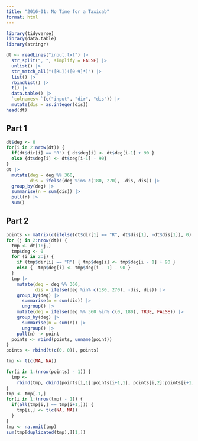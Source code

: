 ```yaml
---
title: "2016-01: No Time for a Taxicab"
format: html
---
```


```r
library(tidyverse)
library(data.table)
library(stringr)
```

```r
dt <- readLines("input.txt") |> 
  str_split(", ", simplify = FALSE) |> 
  unlist() |>
  str_match_all("([RL])([0-9]*)") |> 
  list() |> 
  rbindlist() |>
  t() |>
  data.table() |>
  `colnames<-`(c("input", "dir", "dis")) |>
  mutate(dis = as.integer(dis))
head(dt)
```

## Part 1

```r
dt$deg <- 0
for(i in 2:nrow(dt)) {
  if(dt$dir[i] == "R") { dt$deg[i] <- dt$deg[i-1] + 90 }
  else {dt$deg[i] <- dt$deg[i-1] - 90}
}
dt |>
  mutate(deg = deg %% 360, 
         dis = ifelse(deg %in% c(180, 270), -dis, dis)) |>
  group_by(deg) |>
  summarise(n = sum(dis)) |>
  pull(n) |>
  sum()
```

## Part 2

```r
points <- matrix(c(ifelse(dt$dir[1] == "R", dt$dis[1], -dt$dis[1]), 0), 1, 2)
for (j in 2:nrow(dt)) {
  tmp <- dt[1:j,]
  tmp$deg <- 0
  for (i in 2:j) {
    if (tmp$dir[i] == "R") { tmp$deg[i] <- tmp$deg[i - 1] + 90 }
    else {  tmp$deg[i] <- tmp$deg[i - 1] - 90 }
  }
  tmp |>
    mutate(deg = deg %% 360,
           dis = ifelse(deg %in% c(180, 270), -dis, dis)) |>
    group_by(deg) |>
      summarise(n = sum(dis)) |>
      ungroup() |>
    mutate(deg = ifelse(deg %% 360 %in% c(0, 180), TRUE, FALSE)) |>
    group_by(deg) |>
      summarise(n = sum(n)) |>
      ungroup() |>
    pull(n) -> point
  points <- rbind(points, unname(point))
}
points <- rbind(t(c(0, 0)), points)

tmp <- t(c(NA, NA))

for(i in 1:(nrow(points) - 1)) {
  tmp <- 
    rbind(tmp, cbind(points[i,1]:points[i+1,1], points[i,2]:points[i+1,2]))
}
tmp <- tmp[-1,]
for(i in 1:(nrow(tmp) - 1)) {
  if(all(tmp[i,] == tmp[i+1,])) {
    tmp[i,] <- t(c(NA, NA))
  }
}
tmp <- na.omit(tmp)
sum(tmp[duplicated(tmp),][1,])
```
